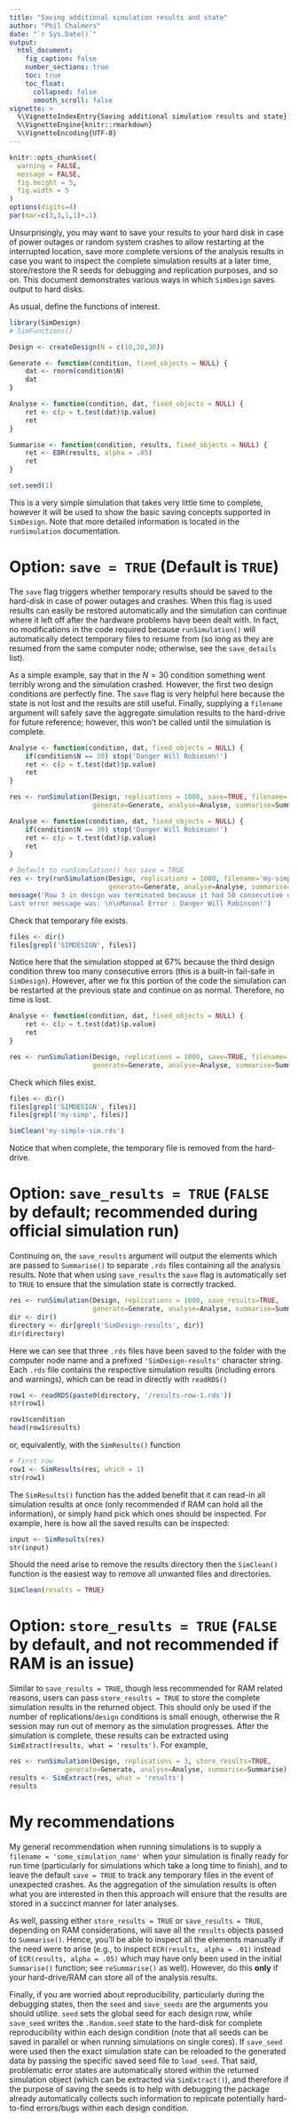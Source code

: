 ```yaml
---
title: "Saving additional simulation results and state"
author: "Phil Chalmers"
date: "`r Sys.Date()`"
output:
  html_document:
    fig_caption: false
    number_sections: true 
    toc: true
    toc_float:
      collapsed: false
      smooth_scroll: false
vignette: >
  %\VignetteIndexEntry{Saving additional simulation results and state}
  %\VignetteEngine{knitr::rmarkdown}
  %\VignetteEncoding{UTF-8}
---
```


```r
knitr::opts_chunk$set(
  warning = FALSE,
  message = FALSE,
  fig.height = 5,
  fig.width = 5
)
options(digits=4)
par(mar=c(3,3,1,1)+.1)
```

Unsurprisingly, you may want to save your results to your hard disk in case of power outages or random system crashes to allow restarting at the interrupted location, save more complete versions of the analysis results in case you want to inspect the complete simulation results at a later time, store/restore the R seeds for debugging and replication purposes, and so on. This document demonstrates various ways in which `SimDesign` saves output to hard disks. 

As usual, define the functions of interest. 

```r
library(SimDesign)
# SimFunctions()

Design <- createDesign(N = c(10,20,30))
```

```r
Generate <- function(condition, fixed_objects = NULL) {
    dat <- rnorm(condition$N)    
    dat
}

Analyse <- function(condition, dat, fixed_objects = NULL) {
    ret <- c(p = t.test(dat)$p.value)
    ret
}

Summarise <- function(condition, results, fixed_objects = NULL) {
    ret <- EDR(results, alpha = .05)
    ret
}
```

```r
set.seed(1)
```

This is a very simple simulation that takes very little time to complete, however it will be used to show the basic saving concepts supported in `SimDesign`. Note that more detailed information is located in the `runSimulation` documentation.

# Option: `save = TRUE` (Default is `TRUE`)

The `save` flag triggers whether temporary results should be saved to the hard-disk in case of power outages and crashes. When this flag is used results can easily be restored automatically and the simulation can continue where it left off after the hardware problems have been dealt with. In fact, no modifications in the code required because `runSimulation()` will automatically detect temporary files to resume from (so long as they are resumed from the same computer node; otherwise, see the `save_details` list).

As a simple example, say that in the $N=30$ condition something went terribly wrong and the simulation crashed. However, the first two design conditions are perfectly fine. The `save` flag is very helpful here because the state is not lost and the results are still useful. Finally, supplying a `filename` argument will safely save the aggregate simulation results to the hard-drive for future reference; however, this won't be called until the simulation is complete.

```r
Analyse <- function(condition, dat, fixed_objects = NULL) {
    if(condition$N == 30) stop('Danger Will Robinson!')
    ret <- c(p = t.test(dat)$p.value)
    ret
}

res <- runSimulation(Design, replications = 1000, save=TRUE, filename='my-simple-sim',
                     generate=Generate, analyse=Analyse, summarise=Summarise)
```

```r
Analyse <- function(condition, dat, fixed_objects = NULL) {
    if(condition$N == 30) stop('Danger Will Robinson!')
    ret <- c(p = t.test(dat)$p.value)
    ret
}

# Default to runSimulation() has save = TRUE
res <- try(runSimulation(Design, replications = 1000, filename='my-simple-sim',
                         generate=Generate, analyse=Analyse, summarise=Summarise), silent = TRUE)
message('Row 3 in design was terminated because it had 50 consecutive errors. \n
Last error message was: \n\nManual Error : Danger Will Robinson!')
```

Check that temporary file exists. 

```r
files <- dir()
files[grepl('SIMDESIGN', files)]
```

Notice here that the simulation stopped at 67% because the third design condition threw too many consecutive errors (this is a built-in fail-safe in `SimDesign`). However, after we fix this portion of the code the simulation can be restarted at the previous state and continue on as normal. Therefore, no time is lost.

```r
Analyse <- function(condition, dat, fixed_objects = NULL) {
    ret <- c(p = t.test(dat)$p.value)
    ret
}

res <- runSimulation(Design, replications = 1000, save=TRUE, filename='my-simple-sim',
                     generate=Generate, analyse=Analyse, summarise=Summarise)
```

Check which files exist. 

```r
files <- dir()
files[grepl('SIMDESIGN', files)]
files[grepl('my-simp', files)]
```


```r
SimClean('my-simple-sim.rds')
```

Notice that when complete, the temporary file is removed from the hard-drive.

# Option: `save_results = TRUE` (`FALSE` by default; recommended during official simulation run)

Continuing on, the `save_results` argument will output the elements which are passed to `Summarise()` to separate `.rds` files containing all the analysis results. Note that when using `save_results` the `save` flag is automatically set to `TRUE` to ensure that the simulation state is correctly tracked.

```r
res <- runSimulation(Design, replications = 1000, save_results=TRUE,
                     generate=Generate, analyse=Analyse, summarise=Summarise)
dir <- dir()
directory <- dir[grepl('SimDesign-results', dir)]
dir(directory)
```

Here we can see that three `.rds` files have been saved to the folder with the computer node name and a prefixed `'SimDesign-results'` character string. Each `.rds` file contains the respective simulation results (including errors and warnings), which can be read in directly with `readRDS()`

```r
row1 <- readRDS(paste0(directory, '/results-row-1.rds'))
str(row1)

row1$condition
head(row1$results)
```

or, equivalently, with the `SimResults()` function

```r
# first row
row1 <- SimResults(res, which = 1)
str(row1)
```

The `SimResults()` function has the added benefit that it can read-in all simulation 
results at once (only recommended if RAM can hold all the information), 
or simply hand pick which ones should be inspected. For example,
here is how all the saved results can be inspected:

```r
input <- SimResults(res)
str(input)
```

Should the need arise to remove the results directory then the `SimClean()` function is the easiest way to remove all unwanted files and directories. 

```r
SimClean(results = TRUE)
```

# Option: `store_results = TRUE` (`FALSE` by default, and not recommended if RAM is an issue)

Similar to `save_results = TRUE`, though less recommended for RAM related reasons, users can pass `store_results = TRUE` to store the complete simulation results in the returned object.  This should only be used if the number of replications/`design` conditions is small enough, otherwise the R session may run out of memory as the simulation progresses. After the simulation is complete, these results can be extracted using `SimExtract(results, what = 'results')`. For example,

```r
res <- runSimulation(Design, replications = 3, store_results=TRUE,
              generate=Generate, analyse=Analyse, summarise=Summarise)
results <- SimExtract(res, what = 'results')
results
```

# My recommendations

My general recommendation when running simulations is to supply a `filename = 'some_simulation_name'` when your simulation is finally ready for run time (particularly for simulations which take a long time to finish), and to leave the default `save = TRUE` to track any temporary files in the event of unexpected crashes. As the aggregation of the simulation results is often what you are interested in then this approach will ensure that the results are stored in a succinct manner for later analyses. 

As well, passing either `store_results = TRUE` or `save_results = TRUE`, depending on RAM considerations, will save all the `results` objects passed to `Summarise()`. Hence, you'll be able to inspect all the elements manually if the need were to arise (e.g., to inspect `ECR(results, alpha = .01)` instead of `ECR(results, alpha = .05)` which may have only been used in the initial `Summarise()` function; see `reSummarise()` as well). However, do this **only** if your hard-drive/RAM can store all of the analysis results.

Finally, if you are worried about reproducibility, particularly during the debugging states, then the `seed` and `save_seeds` are the arguments you should utilize. `seed` sets the global seed for each design row, while `save_seed` writes the `.Random.seed` state to the hard-disk for complete reproducibility within each design condition (note that all seeds can be saved in parallel or when running simulations on single cores). If `save_seed` were used then the exact simulation state can be reloaded to the generated data by passing the specific saved seed file to `load_seed`. That said, problematic error states are automatically stored within the returned simulation object (which can be extracted via `SimExtract()`), and therefore if the purpose of saving the seeds is to help with debugging the package already automatically collects such information to replicate potentially hard-to-find errors/bugs within each design condition. 

